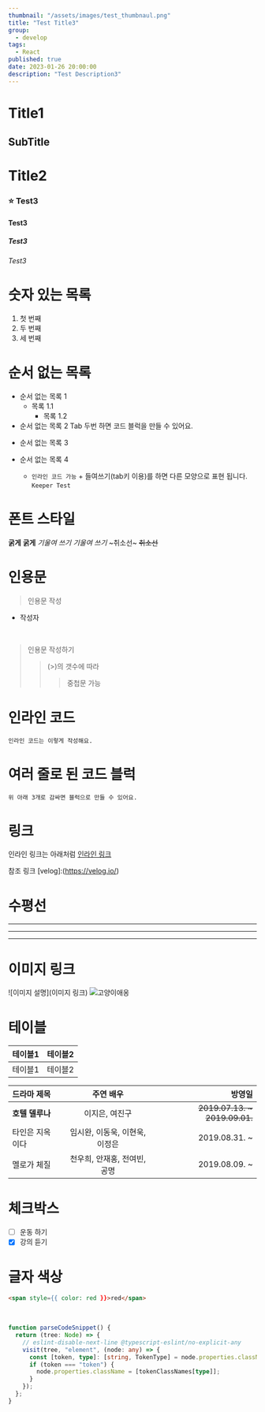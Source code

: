 ```yaml
---
thumbnail: "/assets/images/test_thumbnaul.png"
title: "Test Title3"
group:
  - develop
tags:
  - React
published: true
date: 2023-01-26 20:00:00
description: "Test Description3"
---
```


# Title1

## SubTitle

# Title2

### ⭐️ Test3

#### Test3

##### Test3

###### Test3

# 숫자 있는 목록

1. 첫 번째
2. 두 번째
3. 세 번째

# 순서 없는 목록

- 순서 없는 목록 1
  - 목록 1.1
    - 목록 1.2
- 순서 없는 목록 2
  Tab 두번 하면 코드 블럭을 만들 수 있어요.

* 순서 없는 목록 3

- 순서 없는 목록 4

  - `인라인 코드 가능` + 들여쓰기(tab키 이용)를 하면 다른 모양으로 표현 됩니다.
    `Keeper Test`

# 폰트 스타일

**굵게**
**굵게**
_기울여 쓰기_
_기울여 쓰기_
~취소선~
~~취소선~~

# 인용문

> 인용문 작성

- 작성자

<br />

> 인용문 작성하기
>
> > (>)의 갯수에 따라
> >
> > > 중첩문 가능

# 인라인 코드

`인라인 코드는 이렇게 작성해요.`

# 여러 줄로 된 코드 블럭

```
위 아래 3개로 감싸면 블럭으로 만들 수 있어요.
```

# 링크

인라인 링크는 아래처럼
[인라인 링크](https://velog.io/)

참조 링크
[velog]:(https://velog.io/)

# 수평선

---

---

---

# 이미지 링크

![이미지 설명](이미지 링크)
![고양이애옹](https://cdn.pixabay.com/photo/2019/03/13/08/29/cat-4052454_1280.jpg)

# 테이블

| 테이블1 | 테이블2 |
| ------- | ------- |
| 테이블1 | 테이블2 |

| 드라마 제목     |           주연 배우            |                        방영일 |
| :-------------- | :----------------------------: | ----------------------------: |
| **호텔 델루나** |         이지은, 여진구         | ~~2019.07.13. ~ 2019.09.01.~~ |
| 타인은 지옥이다 | 임시완, 이동욱, 이현욱, 이정은 |                 2019.08.31. ~ |
| 멜로가 체질     |  천우희, 안재홍, 전여빈, 공명  |                 2019.08.09. ~ |

# 체크박스

- [ ] 운동 하기
- [x] 강의 듣기

# 글자 색상

```html
<span style={{ color: red }}>red</span>
```

<br />

```ts
function parseCodeSnippet() {
  return (tree: Node) => {
    // eslint-disable-next-line @typescript-eslint/no-explicit-any
    visit(tree, "element", (node: any) => {
      const [token, type]: [string, TokenType] = node.properties.className || [];
      if (token === "token") {
        node.properties.className = [tokenClassNames[type]];
      }
    });
  };
}
```
